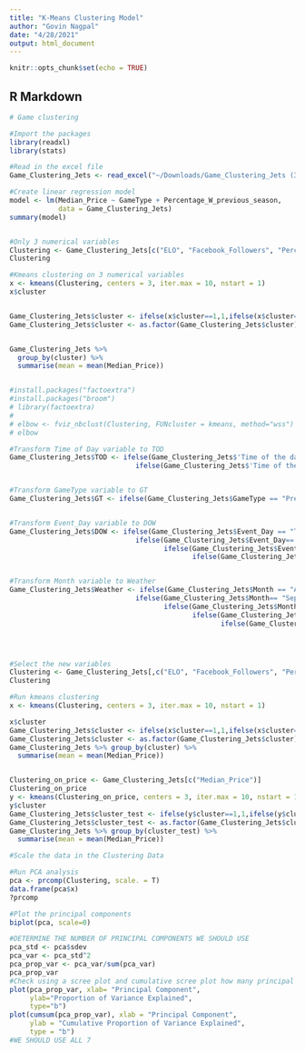 ```yaml
---
title: "K-Means Clustering Model"
author: "Govin Nagpal"
date: "4/28/2021"
output: html_document
---
```


```r
knitr::opts_chunk$set(echo = TRUE)
```

## R Markdown
```r
# Game clustering 

#Import the packages
library(readxl)
library(stats)

#Read in the excel file
Game_Clustering_Jets <- read_excel("~/Downloads/Game_Clustering_Jets (3).xlsx", sheet="Sheet1")

#Create linear regression model
model <- lm(Median_Price ~ GameType + Percentage_W_previous_season, 
            data = Game_Clustering_Jets)
summary(model)


#Only 3 numerical variables 
Clustering <- Game_Clustering_Jets[c("ELO", "Facebook_Followers", "Percentage_W_previous_season")]
Clustering

#Kmeans clustering on 3 numerical variables
x <- kmeans(Clustering, centers = 3, iter.max = 10, nstart = 1)
x$cluster


Game_Clustering_Jets$cluster <- ifelse(x$cluster==1,1,ifelse(x$cluster==2,2,3))
Game_Clustering_Jets$cluster <- as.factor(Game_Clustering_Jets$cluster)


Game_Clustering_Jets %>% 
  group_by(cluster) %>% 
  summarise(mean = mean(Median_Price))


#install.packages("factoextra")
#install.packages("broom")
# library(factoextra)
# 
# elbow <- fviz_nbclust(Clustering, FUNcluster = kmeans, method="wss")
# elbow
```


```r
#Transform Time of Day variable to TOD
Game_Clustering_Jets$TOD <- ifelse(Game_Clustering_Jets$'Time of the day' == "Noon", 1,
                               ifelse(Game_Clustering_Jets$'Time of the day' == "Afternoon", 2, 3))


#Transform GameType variable to GT
Game_Clustering_Jets$GT <- ifelse(Game_Clustering_Jets$GameType == "Preseason", 2, 1)


#Transform Event_Day variable to DOW
Game_Clustering_Jets$DOW <- ifelse(Game_Clustering_Jets$Event_Day == "Thursday", 1,
                               ifelse(Game_Clustering_Jets$Event_Day== "Friday", 2,
                                      ifelse(Game_Clustering_Jets$Event_Day== "Saturday", 3, 
                                             ifelse(Game_Clustering_Jets$Event_Day== "Sunday", 4, 5))))


#Transform Month variable to Weather
Game_Clustering_Jets$Weather <- ifelse(Game_Clustering_Jets$Month == "August", 1,
                               ifelse(Game_Clustering_Jets$Month== "September", 2,
                                      ifelse(Game_Clustering_Jets$Month== "October", 3, 
                                             ifelse(Game_Clustering_Jets$Month== "November", 4,
                                                    ifelse(Game_Clustering_Jets$Month== "December", 5, 5)))))




#Select the new variables 
Clustering <- Game_Clustering_Jets[,c("ELO", "Facebook_Followers", "Percentage_W_previous_season", "TOD", "GT", "DOW", "Weather")]
Clustering

#Run kmeans clustering 
x <- kmeans(Clustering, centers = 3, iter.max = 10, nstart = 1)

x$cluster
Game_Clustering_Jets$cluster <- ifelse(x$cluster==1,1,ifelse(x$cluster==2,2,3))
Game_Clustering_Jets$cluster <- as.factor(Game_Clustering_Jets$cluster)
Game_Clustering_Jets %>% group_by(cluster) %>% 
  summarise(mean = mean(Median_Price))


Clustering_on_price <- Game_Clustering_Jets[c("Median_Price")]
Clustering_on_price
y <- kmeans(Clustering_on_price, centers = 3, iter.max = 10, nstart = 1)
y$cluster
Game_Clustering_Jets$cluster_test <- ifelse(y$cluster==1,1,ifelse(y$cluster==2,2,3))
Game_Clustering_Jets$cluster_test <- as.factor(Game_Clustering_Jets$cluster_test)
Game_Clustering_Jets %>% group_by(cluster_test) %>% 
  summarise(mean = mean(Median_Price))

```

```r
#Scale the data in the Clustering Data 

#Run PCA analysis
pca <- prcomp(Clustering, scale. = T)
data.frame(pca$x)
?prcomp

#Plot the principal components
biplot(pca, scale=0)

#DETERMINE THE NUMBER OF PRINCIPAL COMPONENTS WE SHOULD USE 
pca_std <- pca$sdev
pca_var <- pca_std^2
pca_prop_var <- pca_var/sum(pca_var)
pca_prop_var
#Check using a scree plot and cumulative scree plot how many principal components we should use
plot(pca_prop_var, xlab= "Principal Component", 
     ylab="Proportion of Variance Explained", 
     type="b")
plot(cumsum(pca_prop_var), xlab = "Principal Component", 
     ylab = "Cumulative Proportion of Variance Explained", 
     type = "b")
#WE SHOULD USE ALL 7

```

